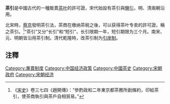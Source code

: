 '''茶引'''是中國古代的一種販賣[[茶叶|茶叶]]的許可證，宋代始設有茶引與[[鹽引|鹽引]]，明、清兩朝沿用。

北宋時，[[蔡京|蔡京]]發明茶引法，茶商在缴纳茶税之後，可以获得茶叶专卖的許可證，稱之茶引。<ref>《[[宋史|宋史]]》卷三七四《趙開傳》：“參酌政和二年東京都茶務所創條約，印給茶引，使茶商執引與茶戶自相貿易。”</ref>“茶引”又分“长引”和“短引”，长引限期一年，短引期限为三个月。南宋、元、明朝皆沿用茶引制。清代乾隆時，改茶引制为[[引岸制|引岸制]]。

==注釋==
{{reflist}}
[[Category:專賣制度|Category:專賣制度]]
[[Category:中国经济政策|Category:中国经济政策]]
[[Category:中國茶史|Category:中國茶史]]
[[Category:宋朝政府|Category:宋朝政府]]
[[Category:宋朝经济|Category:宋朝经济]]